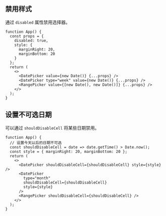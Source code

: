 ## 禁用样式

通过 `disabled` 属性禁用选择器。

```tsx live=true
function App() {
  const props = {
    disabled: true,
    style: {
      marginRight: 20,
      marginBottom: 20
    }
  };
  return (
    <>
      <DatePicker value={new Date()} {...props} />
      <DatePicker type="week" value={new Date()} {...props} />
      <RangePicker value={[new Date(), new Date()]} {...props} />
    </>
  );
}
```

## 设置不可选日期

可以通过 `shouldDisableCell` 将某些日期禁用。

```tsx live=true
function App() {
  // 设置今天以后的日期不可选
  const shouldDisableCell = date => date.getTime() > Date.now();
  const style = { marginRight: 20, marginBottom: 20 };
  return (
    <>
      <DatePicker shouldDisableCell={shouldDisableCell} style={style} />
      <DatePicker
        type="month"
        shouldDisableCell={shouldDisableCell}
        style={style}
      />
      <RangePicker shouldDisableCell={shouldDisableCell} />
    </>
  );
}
```
